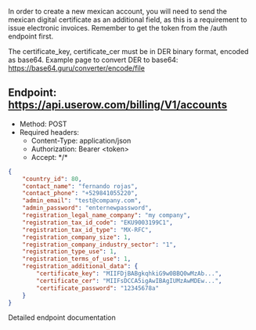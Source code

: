 In order to create a new mexican account, you will need to send the mexican digital certificate as an additional field,
as this is a requirement to issue electronic invoices. Remember to get the token from the /auth endpoint first.

The certificate_key, certificate_cer must be in DER binary format, encoded as base64.
Example page to convert DER to base64: https://base64.guru/converter/encode/file

## Endpoint: https://api.userow.com/billing/V1/accounts
* Method: POST
* Required headers:
    * Content-Type: application/json
    * Authorization: Bearer \<token\>
    * Accept: \*/\*

```json
{
    "country_id": 80,
    "contact_name": "fernando rojas",
    "contact_phone": "+529841055220",
    "admin_email": "test@company.com",
    "admin_password": "enternewpassword",
    "registration_legal_name_company": "my company",
    "registration_tax_id_code": "EKU9003199C1",
    "registration_tax_id_type": "MX-RFC",
    "registration_company_size": 1,
    "registration_company_industry_sector": "1",
    "registration_type_use": 1,
    "registration_terms_of_use": 1,
    "registration_additional_data": {
        "certificate_key": "MIIFDjBABgkqhkiG9w0BBQ0wMzAb...",
        "certificate_cer": "MIIFsDCCA5igAwIBAgIUMzAwMDEw...",
        "certificate_password": "12345678a"
    }
}
```

<CardGroup cols={1}>
    <Card
        title="API Reference POST /accounts"
        icon="terminal"
        href="/api-reference/endpoint/create-a-new-account"
    >
        Detailed endpoint documentation
    </Card>
</CardGroup>